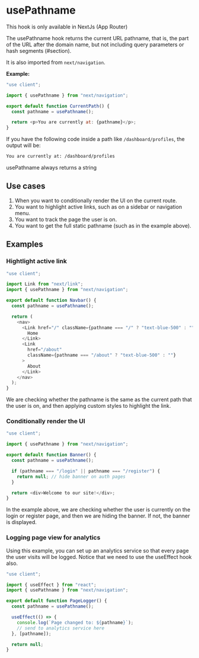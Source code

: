 
# usePathname

<Callout type="info">
  This hook is only available in NextJs (App Router)
</Callout>

The usePathname hook returns the current URL pathname, that is, the part of the URL after the domain name, but not including query parameters or hash segments (#section).

It is also imported from `next/navigation`.

**Example:**

```js
"use client";

import { usePathname } from "next/navigation";

export default function CurrentPath() {
  const pathname = usePathname();

  return <p>You are currently at: {pathname}</p>;
}
```

If you have the following code inside a path like `/dashboard/profiles`, the output will be:

```bash
You are currently at: /dashboard/profiles
```

<Callout type="info">usePathname always returns a string</Callout>

## Use cases

1. When you want to conditionally render the UI on the current route.
2. You want to highlight active links, such as on a sidebar or navigation menu.
3. You want to track the page the user is on.
4. You want to get the full static pathname (such as in the example above).

## Examples

### Hightlight active link

```js copy
"use client";

import Link from "next/link";
import { usePathname } from "next/navigation";

export default function Navbar() {
  const pathname = usePathname();

  return (
    <nav>
      <Link href="/" className={pathname === "/" ? "text-blue-500" : ""}>
        Home
      </Link>
      <Link
        href="/about"
        className={pathname === "/about" ? "text-blue-500" : ""}
      >
        About
      </Link>
    </nav>
  );
}
```

We are checking whether the pathname is the same as the current path that the user is on, and then applying custom styles to highlight the link.

### Conditionally render the UI

```js copy
"use client";

import { usePathname } from "next/navigation";

export default function Banner() {
  const pathname = usePathname();

  if (pathname === "/login" || pathname === "/register") {
    return null; // hide banner on auth pages
  }

  return <div>Welcome to our site!</div>;
}
```

In the example above, we are checking whether the user is currently on the login or register page, and then we are hiding the banner. If not, the banner is displayed.

### Logging page view for analytics

Using this example, you can set up an analytics service so that every page the user visits will be logged. Notice that we need to use the useEffect hook also.

```js copy
"use client";

import { useEffect } from "react";
import { usePathname } from "next/navigation";

export default function PageLogger() {
  const pathname = usePathname();

  useEffect(() => {
    console.log(`Page changed to: ${pathname}`);
    // send to analytics service here
  }, [pathname]);

  return null;
}
```
